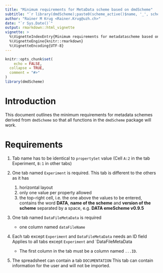 ```yaml
---
title: "Minimum requirements for MetaData scheme based on dmdScheme"
subtitle: "`r library(dmdScheme);paste0(scheme_active()$name, '_', scheme_active()$version)`"
author: "Rainer M Krug <Rainer.Krug@uzh.ch>"
date: "`r Sys.Date()`"
output: rmarkdown::html_vignette
vignette: >
  %\VignetteIndexEntry{Minimum requirements for metadatascheme based on dmdScheme}
  %\VignetteEngine{knitr::rmarkdown}
  %\VignetteEncoding{UTF-8}
---
```


```r
knitr::opts_chunk$set(
	echo = FALSE,
  collapse = TRUE,
  comment = "#>"
)
library(dmdScheme)
```

# Introduction

This document outlines the minimum requirements for metadata schemes derived from `dmdScheme` so that all functions in the `dmdScheme` package will work.

# Requirements

1. Tab name has to be identical to `propertySet` value (Cell `A:2` in the tab Experiment, `B:1` in other tabs)

2. One tab named `Experiment` is required.
This tab is different to the others as it has
    1. horizontal layout
    2. only one value per property allowed
    3. the top-right cell, i.e. the one above the values to be entered, contains the word **DATA**, **name of the scheme** and **version of the scheme** separated by a space, e.g. **DATA emeScheme v0.9.5**
    
3. One tab named `DataFileMetaData` is required

    * one column named `dataFileName`

4. Each tab except `Experiment` and `DataFileMetaData` needs an ID field  
Applies to all tabs except `Experiment` and `DataFileMetaData

    * The first column in the tab must be a column named `...ID`.

5. The spreadsheet can contain a tab `DOCUMENTATION`
This tab can contain information for the user and will not be imported.

